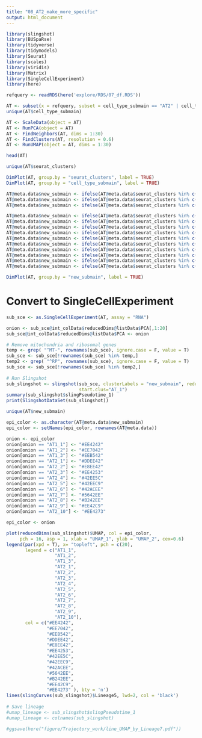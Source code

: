 ```yaml
---
title: "08_AT2_make_more_specific"
output: html_document
---
```


```r
library(slingshot)
library(BUSpaRse)
library(tidyverse)
library(tidymodels)
library(Seurat)
library(scales)
library(viridis)
library(Matrix)
library(SingleCellExperiment)
library(here)
```

```r
refquery <- readRDS(here('explore/RDS/07_df.RDS'))
```

```r
AT <- subset(x = refquery, subset = cell_type_submain == "AT2" | cell_type_submain == "AT1")
unique(AT$cell_type_submain)
```

```r
AT <- ScaleData(object = AT)
AT <- RunPCA(object = AT)
AT <- FindNeighbors(AT, dims = 1:30)
AT <- FindClusters(AT, resolution = 0.6)
AT <- RunUMAP(object = AT, dims = 1:30)
```

```r
head(AT)
```

```r
unique(AT$seurat_clusters)
```


```r
DimPlot(AT, group.by = "seurat_clusters", label = TRUE)
DimPlot(AT, group.by = "cell_type_submain", label = TRUE)
```

```r
AT@meta.data$new_submain <- ifelse(AT@meta.data$seurat_clusters %in% c(7), "AT1_1", "NA")
AT@meta.data$new_submain <- ifelse(AT@meta.data$seurat_clusters %in% c(9), "AT1_2", AT@meta.data$new_submain)
AT@meta.data$new_submain <- ifelse(AT@meta.data$seurat_clusters %in% c(6), "AT1_3", AT@meta.data$new_submain)

AT@meta.data$new_submain <- ifelse(AT@meta.data$seurat_clusters %in% c(0), "AT2_1", AT@meta.data$new_submain)
AT@meta.data$new_submain <- ifelse(AT@meta.data$seurat_clusters %in% c(3), "AT2_2", AT@meta.data$new_submain)
AT@meta.data$new_submain <- ifelse(AT@meta.data$seurat_clusters %in% c(4), "AT2_3", AT@meta.data$new_submain)
AT@meta.data$new_submain <- ifelse(AT@meta.data$seurat_clusters %in% c(11), "AT2_4", AT@meta.data$new_submain)
AT@meta.data$new_submain <- ifelse(AT@meta.data$seurat_clusters %in% c(12), "AT2_5", AT@meta.data$new_submain)
AT@meta.data$new_submain <- ifelse(AT@meta.data$seurat_clusters %in% c(1), "AT2_6", AT@meta.data$new_submain)
AT@meta.data$new_submain <- ifelse(AT@meta.data$seurat_clusters %in% c(2), "AT2_7", AT@meta.data$new_submain)
AT@meta.data$new_submain <- ifelse(AT@meta.data$seurat_clusters %in% c(10), "AT2_8", AT@meta.data$new_submain)
AT@meta.data$new_submain <- ifelse(AT@meta.data$seurat_clusters %in% c(8), "AT2_9", AT@meta.data$new_submain)
AT@meta.data$new_submain <- ifelse(AT@meta.data$seurat_clusters %in% c(5), "AT2_10", AT@meta.data$new_submain)
```

```r
DimPlot(AT, group.by = "new_submain", label = TRUE)
```

# Convert to SingleCellExperiment
```r
sub_sce <- as.SingleCellExperiment(AT, assay = "RNA")

onion <- sub_sce@int_colData$reducedDims@listData$PCA[,1:20]
sub_sce@int_colData$reducedDims@listData$PCA <- onion

# Remove mitochondria and ribosomal genes
temp <- grep( "^MT-", rownames(sub_sce), ignore.case = F, value = T) 
sub_sce <- sub_sce[!rownames(sub_sce) %in% temp,]
temp2 <- grep( "^RP", rownames(sub_sce), ignore.case = F, value = T) 
sub_sce <- sub_sce[!rownames(sub_sce) %in% temp2,] 
                
# Run Slingshot
sub_slingshot <- slingshot(sub_sce, clusterLabels = "new_submain", reducedDim = 'UMAP',
                           start.clus="AT_1")
summary(sub_slingshot$slingPseudotime_1)
print(SlingshotDataSet(sub_slingshot))
```

```r
unique(AT$new_submain)
```


```r
epi_color <- as.character(AT@meta.data$new_submain)
epi_color <- setNames(epi_color, rownames(AT@meta.data))

onion <- epi_color
onion[onion == "AT1_1"] <- "#EE4242"
onion[onion == "AT1_2"] <- "#EE7042"
onion[onion == "AT1_3"] <- "#EEB542"
onion[onion == "AT2_1"] <- "#DDEE42"
onion[onion == "AT2_2"] <- "#E8EE42"
onion[onion == "AT2_3"] <- "#EE4253"
onion[onion == "AT2_4"] <- "#42EE5C"
onion[onion == "AT2_5"] <- "#42EEC9"
onion[onion == "AT2_6"] <- "#42ACEE"
onion[onion == "AT2_7"] <- "#5642EE"
onion[onion == "AT2_8"] <- "#B242EE"
onion[onion == "AT2_9"] <- "#EE42C9"
onion[onion == "AT2_10"] <- "#EE4273"

epi_color <- onion
```

```r
plot(reducedDims(sub_slingshot)$UMAP, col = epi_color,
     pch = 16, asp = 1, xlab = "UMAP_1", ylab = "UMAP_2", cex=0.6)   
legend(par(xpd = T), x= "topleft", pch = c(20), 
       legend = c("AT1_1", 
                  "AT1_2", 
                  "AT1_3", 
                  "AT2_1", 
                  "AT2_2", 
                  "AT2_3", 
                  "AT2_4", 
                  "AT2_5", 
                  "AT2_6", 
                  "AT2_7", 
                  "AT2_8", 
                  "AT2_9", 
                  "AT2_10"), 
       col = c("#EE4242", 
               "#EE7042", 
               "#EEB542", 
               "#DDEE42", 
               "#E8EE42", 
               "#EE4253", 
               "#42EE5C", 
               "#42EEC9", 
               "#42ACEE",
               "#5642EE", 
               "#B242EE", 
               "#EE42C9", 
               "#EE4273" ), bty = 'n')
lines(slingCurves(sub_slingshot)$Lineage5, lwd=2, col = 'black')
          
# Save lineage
#umap_lineage <- sub_slingshot$slingPseudotime_1
#umap_lineage <- colnames(sub_slingshot)

#ggsave(here("figure/Trajectory_work/line_UMAP_by_Lineage7.pdf"))
```















